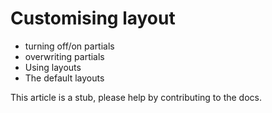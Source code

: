 # Customising layout

- turning off/on partials
- overwriting partials
- Using layouts
- The default layouts

<Caution>
This article is a stub, please help by contributing to the docs.
</Caution>
